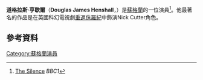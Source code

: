 {{Infobox person
| birthname               = Douglas James Henshall
| birth_date               = {{birth date and age|1965|11|19|df=yes}}
| birth_place              = [[蘇格蘭|蘇格蘭]][[格拉斯哥|格拉斯哥]]
| othername               = Dougie Henshall<br />Doug Henshall
| height                  = 1.79m (5 ft 10 in)
| occupation              = Actor| yearsactive             = 1989–present
| spouse                  = [[Tena_Štivičić|Tena Štivičić]] (2010-現在)
}}
'''道格拉斯·亨歇爾'''（'''Douglas James Henshall'''，{{bd|1965年|11月19日}}）是[[蘇格蘭|蘇格蘭]]的一位演員<ref>[http://www.bbc.co.uk/programmes/b00t3y2w The Silence] ''BBC1''</ref>。他最著名的作品是在英國科幻電視劇[[重返侏羅紀|重返侏羅紀]]中飾演Nick Cutter角色。
==參考資料==
{{reflist}}
[[Category:蘇格蘭演員|Category:蘇格蘭演員]]